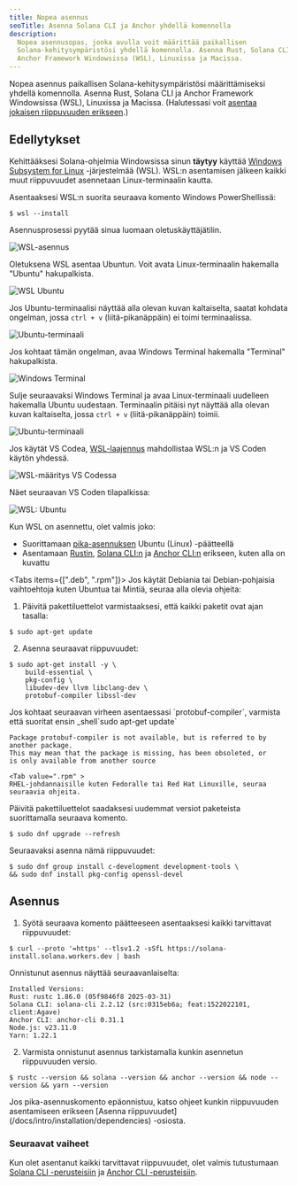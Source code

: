 ```yaml
---
title: Nopea asennus
seoTitle: Asenna Solana CLI ja Anchor yhdellä komennolla
description:
  Nopea asennusopas, jonka avulla voit määrittää paikallisen
  Solana-kehitysympäristösi yhdellä komennolla. Asenna Rust, Solana CLI ja
  Anchor Framework Windowsissa (WSL), Linuxissa ja Macissa.
---
```


Nopea asennus paikallisen Solana-kehitysympäristösi määrittämiseksi yhdellä
komennolla. Asenna Rust, Solana CLI ja Anchor Framework Windowsissa (WSL),
Linuxissa ja Macissa. (Halutessasi voit
[asentaa jokaisen riippuvuuden erikseen](/docs/intro/installation/dependencies).)

## Edellytykset

<Accordions>
<Accordion title="Windows">

Kehittääksesi Solana-ohjelmia Windowsissa sinun **täytyy** käyttää
[Windows Subsystem for Linux](https://learn.microsoft.com/en-us/windows/wsl/install)
-järjestelmää (WSL). WSL:n asentamisen jälkeen kaikki muut riippuvuudet
asennetaan Linux-terminaalin kautta.

Asentaaksesi WSL:n suorita seuraava komento Windows PowerShellissä:

```terminal
$ wsl --install
```

Asennusprosessi pyytää sinua luomaan oletuskäyttäjätilin.

![WSL-asennus](/assets/docs/intro/installation/wsl-install.png)

Oletuksena WSL asentaa Ubuntun. Voit avata Linux-terminaalin hakemalla "Ubuntu"
hakupalkista.

![WSL Ubuntu](/assets/docs/intro/installation/wsl-ubuntu-search.png)

Jos Ubuntu-terminaalisi näyttää alla olevan kuvan kaltaiselta, saatat kohdata
ongelman, jossa `ctrl + v` (liitä-pikanäppäin) ei toimi terminaalissa.

![Ubuntu-terminaali](/assets/docs/intro/installation/wsl-ubuntu-terminal-1.png)

Jos kohtaat tämän ongelman, avaa Windows Terminal hakemalla "Terminal"
hakupalkista.

![Windows Terminal](/assets/docs/intro/installation/wsl-windows-terminal.png)

Sulje seuraavaksi Windows Terminal ja avaa Linux-terminaali uudelleen hakemalla
Ubuntu uudestaan. Terminaalin pitäisi nyt näyttää alla olevan kuvan kaltaiselta,
jossa `ctrl + v` (liitä-pikanäppäin) toimii.

![Ubuntu-terminaali](/assets/docs/intro/installation/wsl-ubuntu-terminal-2.png)

Jos käytät VS Codea,
[WSL-laajennus](https://code.visualstudio.com/docs/remote/wsl-tutorial)
mahdollistaa WSL:n ja VS Coden käytön yhdessä.

![WSL-määritys VS Codessa](/assets/docs/intro/installation/wsl-vscode.png)

Näet seuraavan VS Coden tilapalkissa:

![WSL: Ubuntu](/assets/docs/intro/installation/wsl-vscode-ubuntu.png)

Kun WSL on asennettu, olet valmis joko:

- Suorittamaan [pika-asennuksen](#installation) Ubuntu (Linux) -päätteellä
- Asentamaan [Rustin](/docs/intro/installation/dependencies#install-rust),
  [Solana CLI:n](/docs/intro/installation/dependencies#install-solana-cli) ja
  [Anchor CLI:n](/docs/intro/installation/dependencies#install-anchor-cli)
  erikseen, kuten alla on kuvattu

</Accordion>
<Accordion title="Linux">

<Tabs items={[".deb", ".rpm"]}>
<Tab value=".deb" >
Jos käytät Debiania tai Debian-pohjaisia vaihtoehtoja kuten Ubuntua tai Mintiä, seuraa alla olevia ohjeita:

1. Päivitä pakettiluettelot varmistaaksesi, että kaikki paketit ovat ajan
   tasalla:

```terminal
$ sudo apt-get update
```

2. Asenna seuraavat riippuvuudet:

```terminal
$ sudo apt-get install -y \
    build-essential \
    pkg-config \
    libudev-dev llvm libclang-dev \
    protobuf-compiler libssl-dev
```

<Callout>
Jos kohtaat seuraavan virheen asentaessasi `protobuf-compiler`, varmista
että suoritat ensin _shell`sudo apt-get update`

```
Package protobuf-compiler is not available, but is referred to by another package.
This may mean that the package is missing, has been obsoleted, or
is only available from another source
```

</Callout>

  </Tab>

    <Tab value=".rpm" >
    RHEL-johdannaisille kuten Fedoralle tai Red Hat Linuxille, seuraa seuraavia ohjeita.

Päivitä pakettiluettelot saadaksesi uudemmat versiot paketeista suorittamalla
seuraava komento.

```terminal
$ sudo dnf upgrade --refresh
```

Seuraavaksi asenna nämä riippuvuudet:

```terminal
$ sudo dnf group install c-development development-tools \
&& sudo dnf install pkg-config openssl-devel
```

  </Tab>
</Tabs>

</Accordion>
</Accordions>

## Asennus

1. Syötä seuraava komento päätteeseen asentaaksesi kaikki tarvittavat
   riippuvuudet:

```terminal
$ curl --proto '=https' --tlsv1.2 -sSfL https://solana-install.solana.workers.dev | bash
```

Onnistunut asennus näyttää seuraavanlaiselta:

```
Installed Versions:
Rust: rustc 1.86.0 (05f9846f8 2025-03-31)
Solana CLI: solana-cli 2.2.12 (src:0315eb6a; feat:1522022101, client:Agave)
Anchor CLI: anchor-cli 0.31.1
Node.js: v23.11.0
Yarn: 1.22.1
```

2. Varmista onnistunut asennus tarkistamalla kunkin asennetun riippuvuuden
   versio.

```terminal
$ rustc --version && solana --version && anchor --version && node --version && yarn --version
```

<Callout>
  Jos pika-asennuskomento epäonnistuu, katso ohjeet kunkin riippuvuuden
  asentamiseen erikseen [Asenna
  riippuvuudet](/docs/intro/installation/dependencies) -osiosta.
</Callout>

### Seuraavat vaiheet

Kun olet asentanut kaikki tarvittavat riippuvuudet, olet valmis tutustumaan
[Solana CLI -perusteisiin](/docs/intro/installation/solana-cli-basics) ja
[Anchor CLI -perusteisiin](/docs/intro/installation/anchor-cli-basics).
